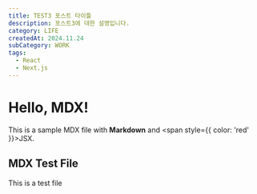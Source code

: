 ```yaml
---
title: TEST3 포스트 타이틀
description: 포스트3에 대한 설명입니다.
category: LIFE
createdAt: 2024.11.24
subCategory: WORK
tags:
  - React
  - Next.js
---
```


# Hello, MDX!

This is a sample MDX file with **Markdown** and <span style={{ color: 'red' }}>JSX</span>.

## MDX Test File

This is a test file
